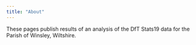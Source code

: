```yaml
---
title: "About"
---
```


These pages publish results of an analysis of the DfT Stats19 data for the Parish of Winsley, Wiltshire. 
